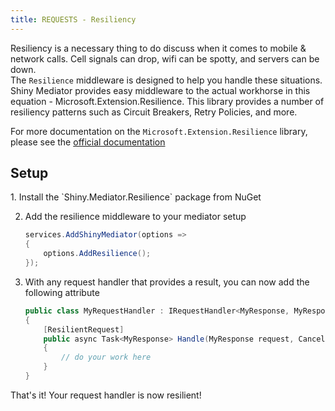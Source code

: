 ```yaml
---
title: REQUESTS - Resiliency
---
```


<NugetBadge name="Shiny.Mediator.Resilience" label="Shiny.Mediator.Resilience" />

Resiliency is a necessary thing to do discuss when it comes to mobile & network calls.  Cell signals can drop, wifi can be spotty, and servers can be down.  
The `Resilience` middleware is designed to help you handle these situations.  Shiny Mediator provides easy middleware to the actual
workhorse in this equation - Microsoft.Extension.Resilience.  This library provides a number of resiliency patterns such as Circuit Breakers, Retry Policies, and more.

For more documentation on the `Microsoft.Extension.Resilience` library, please see the [official documentation](https://learn.microsoft.com/en-us/dotnet/core/resilience/)

## Setup

<Steps>
1. Install the `Shiny.Mediator.Resilience` package from NuGet

2. Add the resilience middleware to your mediator setup

   ```csharp
   services.AddShinyMediator(options =>
   {
       options.AddResilience();
   });
   ```

3. With any request handler that provides a result, you can now add the following attribute

    ```csharp
    public class MyRequestHandler : IRequestHandler<MyResponse, MyResponse>
    {
        [ResilientRequest]
        public async Task<MyResponse> Handle(MyResponse request, CancellationToken cancelToken)
        {
            // do your work here
        }
    }
    ```
</Steps>

That's it!  Your request handler is now resilient! 